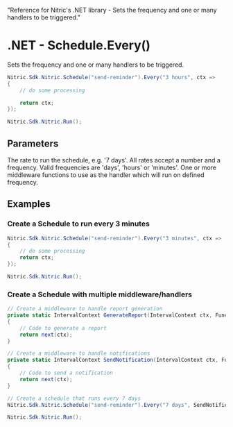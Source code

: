   "Reference for Nitric's .NET library - Sets the frequency and one or many handlers to be triggered."

# .NET - Schedule.Every()

Sets the frequency and one or many handlers to be triggered.

```csharp
Nitric.Sdk.Nitric.Schedule("send-reminder").Every("3 hours", ctx =>
{
    // do some processing

    return ctx;
});

Nitric.Sdk.Nitric.Run();
```

## Parameters

<Properties>
  <Property name="rate" type="string" required>
    The rate to run the schedule, e.g. '7 days'. All rates accept a number and a
    frequency. Valid frequencies are 'days', 'hours' or 'minutes'.
  </Property>
  <Property
    name="middleware"
    type="Func<IntervalContext, IntervalContext> or List<Middleware<IntervalContext>"
    required
  >
    One or more middleware functions to use as the handler which will run on
    defined frequency.
  </Property>
</Properties>

## Examples

### Create a Schedule to run every 3 minutes

```csharp
Nitric.Sdk.Nitric.Schedule("send-reminder").Every("3 minutes", ctx =>
{
    // do some processing
    return ctx;
});

Nitric.Sdk.Nitric.Run();
```

### Create a Schedule with multiple middleware/handlers

```csharp
// Create a middleware to handle report generation
private static IntervalContext GenerateReport(IntervalContext ctx, Func<IntervalContext, IntervalContext> next)
{
    // Code to generate a report
    return next(ctx);
}

// Create a middleware to handle notifications
private static IntervalContext SendNotification(IntervalContext ctx, Func<IntervalContext, IntervalContext> next)
{
    // Code to send a notification
    return next(ctx);
}

// Create a schedule that runs every 7 days
Nitric.Sdk.Nitric.Schedule("send-reminder").Every("7 days", SendNotification, GenerateReport);

Nitric.Sdk.Nitric.Run();
```
